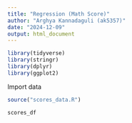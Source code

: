 ```yaml
---
title: "Regression (Math Score)"
author: "Arghya Kannadaguli (ak5357)"
date: "2024-12-09"
output: html_document
---
```


```r
library(tidyverse)
library(stringr)
library(dplyr)
library(ggplot2)
```

Import data
```r
source("scores_data.R")

scores_df

```

